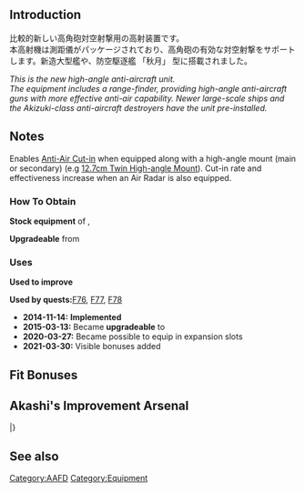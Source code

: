 {{EquipmentInfo|121}}

==Introduction==
比較的新しい高角砲対空射撃用の高射装置です。<br>本高射機は測距儀がパッケージされており、高角砲の有効な対空射撃をサポートします。新造大型艦や、防空駆逐艦 「秋月」 型に搭載されました。 

''This is the new high-angle anti-aircraft unit.''<br/>
''The equipment includes a range-finder, providing high-angle anti-aircraft guns with more effective anti-air capability. Newer large-scale ships and the Akizuki-class anti-aircraft destroyers have the unit pre-installed.''

==Notes==
Enables [[Anti-Air Fire#Anti-Air Cut-In|Anti-Air Cut-in]] when equipped along with a high-angle mount (main or secondary) (e.g [[12.7cm Twin High-angle Mount]]). Cut-in rate and effectiveness increase when an Air Radar is also equipped.

<div class="mw-collapsible"><h3>How To Obtain</h3>
<div class="mw-collapsible-content">
'''Stock equipment''' of {{Ship/Link|Fubuki Kai Ni}}, {{Ship/Link|Maya Kai Ni}}

'''Upgradeable''' from {{Equipment/Link|Type 91 Anti-Aircraft Fire Director}}

</div></div>

<div class="mw-collapsible"><h3>Uses</h3>
<div class="mw-collapsible-content">
'''Used to improve''' {{Equipment/Link|12.7cm Twin Gun Mount Model B Kai 4 (Wartime Modification) + Anti-Aircraft Fire Director}}

'''Used by quests: '''[[Quests#F76|F76]], [[Quests#F77|F77]], [[Quests#F78|F78]]

</div></div>


<div class="mw-collapsible><h3>Updates History</h3>
<div class="mw-collapsible-content>
* '''2014-11-14:''' '''Implemented'''
* '''2015-03-13:''' Became '''upgradeable''' to {{Equipment/Link|12.7cm High-angle Gun + Anti-Aircraft Fire Director}}
* '''2020-03-27:''' Became possible to equip in expansion slots
* '''2021-03-30:''' Visible bonuses added
</div></div>

==Fit Bonuses==
{{:Type 94 Anti-Aircraft Fire Director/Bonuses}}

==Akashi's Improvement Arsenal==
{{AkashiWorkshop}}
{{AkashiWorkshopLine2
|Name={{PAGENAME}}
|ItemType=AntiAircraftFireDirector
|Fuel=0
|Ammo=0
|Steel=80
|Baux=70
|Mats0-5=4/5
|Mats6-9=4/6
|Mats10=8/10
|Screws0-5=2/3
|Screws6-9=3/5
|Screws10=5/10
|EquipConsume0-5=-
|EquipConsume6-9=1x{{GreenGunDP|10cm Twin High-angle Mount}}
|EquipConsume10=2x{{GreenGunDP|10cm Twin High-angle Mount}}
|Sun=A<br>T<br>H<br>S<br>F
|Mon=A<br>T<br>&nbsp;<br>S<br>&nbsp;
|Tue=A<br>T<br>&nbsp;<br>&nbsp;<br>&nbsp;
|Wed=A<br>T<br>&nbsp;<br>&nbsp;<br>&nbsp;
|Thu=A<br>T<br>&nbsp;<br>&nbsp;<br>F
|Fri=A<br>T<br>H<br>S<br>F
|Sat=A<br>T<br>H<br>S<br>F
|2ndShip=[[Akizuki]]<br>[[Teruzuki]]<br>[[Hatsuzuki]]<br>[[Suzutsuki]]<br>[[Fubuki#Second Upgrade|Fubuki Kai Ni]]
|Notes=Upgrades to [[10cm Twin High-angle Gun Mount + Anti-Aircraft Fire Director]].
|Mats10:2=7/9
|Screws10:2=5/9
|EquipConsume6-9:2=1x{{GreenGunDP|12.7cm Twin High-angle Mount}}
|EquipConsume10:2=2x{{GreenGunDP|12.7cm Twin High-angle Mount}}
|Sun:2=M
|Thu:2=M
|Fri:2=M
|Sat:2=M
|2ndShip:2=[[Maya#Second Upgrade|Maya Kai Ni]]
|Notes:2=Upgrades to [[12.7cm Twin High-angle Mount + Anti-Aircraft Fire Director]].
}}
|}

==See also==
{{Equipmentlist}}
[[Category:AAFD]]
[[Category:Equipment]]